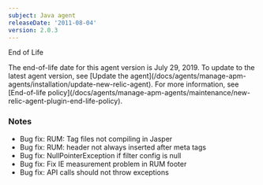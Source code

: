 ```yaml
---
subject: Java agent
releaseDate: '2011-08-04'
version: 2.0.3
---
```


End of Life

<Callout variant="important">
  The end-of-life date for this agent version is July 29, 2019. To update to the latest agent version, see [Update the agent](/docs/agents/manage-apm-agents/installation/update-new-relic-agent). For more information, see [End-of-life policy](/docs/agents/manage-apm-agents/maintenance/new-relic-agent-plugin-end-life-policy).
</Callout>

### Notes

* Bug fix: RUM: Tag files not compiling in Jasper
* Bug fix: RUM: header not always inserted after meta tags
* Bug fix: NullPointerException if filter config is null
* Bug fix: Fix IE measurement problem in RUM footer
* Bug fix: API calls should not throw exceptions
